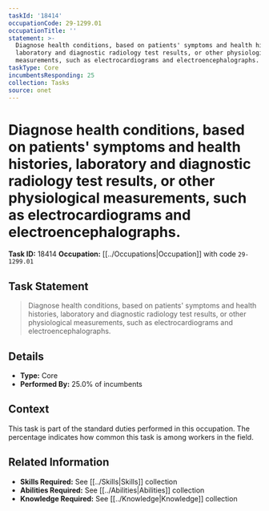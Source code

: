```yaml
---
taskId: '18414'
occupationCode: 29-1299.01
occupationTitle: ''
statement: >-
  Diagnose health conditions, based on patients' symptoms and health histories,
  laboratory and diagnostic radiology test results, or other physiological
  measurements, such as electrocardiograms and electroencephalographs.
taskType: Core
incumbentsResponding: 25
collection: Tasks
source: onet
---
```

# Diagnose health conditions, based on patients' symptoms and health histories, laboratory and diagnostic radiology test results, or other physiological measurements, such as electrocardiograms and electroencephalographs.

**Task ID:** 18414
**Occupation:** [[../Occupations|Occupation]] with code `29-1299.01`

## Task Statement

> Diagnose health conditions, based on patients' symptoms and health histories, laboratory and diagnostic radiology test results, or other physiological measurements, such as electrocardiograms and electroencephalographs.

## Details

- **Type:** Core
- **Performed By:** 25.0% of incumbents

## Context

This task is part of the standard duties performed in this occupation. The percentage indicates how common this task is among workers in the field.

## Related Information

- **Skills Required:** See [[../Skills|Skills]] collection
- **Abilities Required:** See [[../Abilities|Abilities]] collection
- **Knowledge Required:** See [[../Knowledge|Knowledge]] collection

